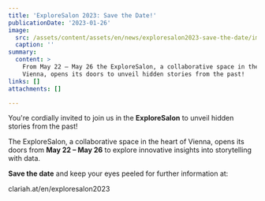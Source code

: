 ```yaml
---
title: 'ExploreSalon 2023: Save the Date!'
publicationDate: '2023-01-26'
image:
  src: /assets/content/assets/en/news/exploresalon2023-save-the-date/image.png
  caption: ''
summary:
  content: >
    From May 22 – May 26 the ExploreSalon, a collaborative space in the heart of
    Vienna, opens its doors to unveil hidden stories from the past!
links: []
attachments: []

---
```


You're cordially invited to join us in the **ExploreSalon** to unveil hidden stories from the past!

The ExploreSalon, a collaborative space in the heart of Vienna, opens its doors from **May 22 – May
26** to explore innovative insights into storytelling with data.

**Save the date** and keep your eyes peeled for further information at:
<Link link={{ discriminant: "pages", value: "exploresalon2023" }}>clariah.at/en/exploresalon2023</Link>
